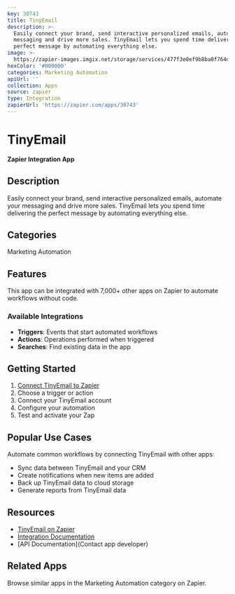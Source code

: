 ```yaml
---
key: 30743
title: TinyEmail
description: >-
  Easily connect your brand, send interactive personalized emails, automate your
  messaging and drive more sales. TinyEmail lets you spend time delivering the
  perfect message by automating everything else.
image: >-
  https://zapier-images.imgix.net/storage/services/477f3e0ef9b8ba0f764d73193cf67f5a.png?auto=format%2Ccompress&ixlib=python-3.0.0&q=50
hexColor: '#000000'
categories: Marketing Automation
apiUrl: ''
collection: Apps
source: zapier
type: Integration
zapierUrl: 'https://zapier.com/apps/30743'
---
```

# TinyEmail

**Zapier Integration App**

## Description

Easily connect your brand, send interactive personalized emails, automate your messaging and drive more sales. TinyEmail lets you spend time delivering the perfect message by automating everything else.

## Categories

Marketing Automation

## Features

This app can be integrated with 7,000+ other apps on Zapier to automate workflows without code.

### Available Integrations

- **Triggers**: Events that start automated workflows
- **Actions**: Operations performed when triggered
- **Searches**: Find existing data in the app

## Getting Started

1. [Connect TinyEmail to Zapier](https://zapier.com/apps/30743)
2. Choose a trigger or action
3. Connect your TinyEmail account
4. Configure your automation
5. Test and activate your Zap

## Popular Use Cases

Automate common workflows by connecting TinyEmail with other apps:

- Sync data between TinyEmail and your CRM
- Create notifications when new items are added
- Back up TinyEmail data to cloud storage
- Generate reports from TinyEmail data

## Resources

- [TinyEmail on Zapier](https://zapier.com/apps/30743)
- [Integration Documentation](https://zapier.com/apps/30743/integrations)
- [API Documentation](Contact app developer)

## Related Apps

Browse similar apps in the Marketing Automation category on Zapier.
